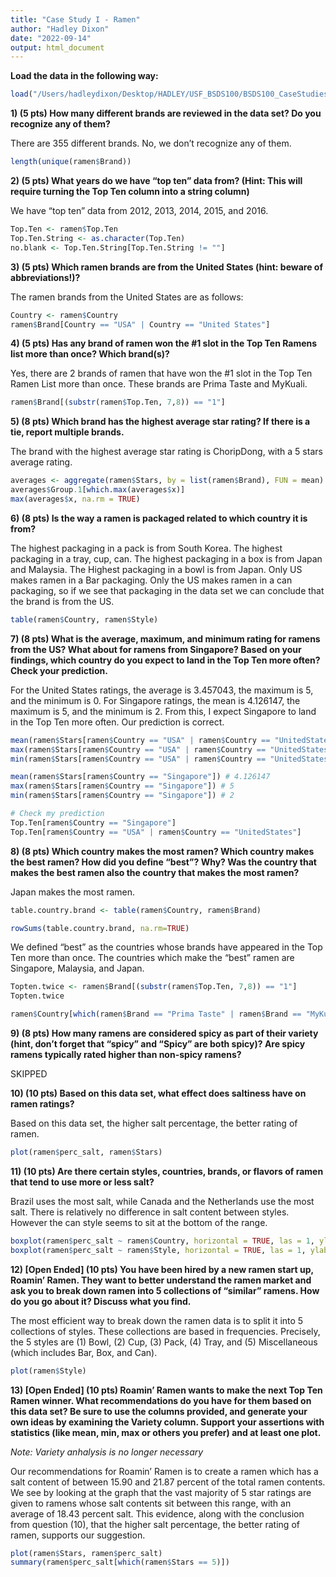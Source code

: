 ```yaml
---
title: "Case Study I - Ramen"
author: "Hadley Dixon"
date: "2022-09-14"
output: html_document
---
```


**Load the data in the following way:**

```r
load("/Users/hadleydixon/Desktop/HADLEY/USF_BSDS100/BSDS100_CaseStudies/BSDS100_CaseStudy1/ramen.RData")
```

**1) (5 pts) How many different brands are reviewed in the data set? Do you recognize any of them?**

There are 355 different brands. No, we don't recognize any of them.
```r
length(unique(ramen$Brand))
```

**2) (5 pts) What years do we have “top ten” data from? (Hint: This will require turning the Top Ten column into a string column)**

We have "top ten" data from 2012, 2013, 2014, 2015, and 2016.

```r
Top.Ten <- ramen$Top.Ten
Top.Ten.String <- as.character(Top.Ten)
no.blank <- Top.Ten.String[Top.Ten.String != ""]
```

**3) (5 pts) Which ramen brands are from the United States (hint: beware of abbreviations!)?**

The ramen brands from the United States are as follows:
```r
Country <- ramen$Country
ramen$Brand[Country == "USA" | Country == "United States"]
```

**4) (5 pts) Has any brand of ramen won the #1 slot in the Top Ten Ramens list more than once? Which brand(s)?**

Yes, there are 2 brands of ramen that have won the #1 slot in the Top Ten Ramen List more than once. These brands are Prima Taste and MyKuali. 

```r
ramen$Brand[(substr(ramen$Top.Ten, 7,8)) == "1"]
```

**5) (8 pts) Which brand has the highest average star rating? If there is a tie, report multiple brands.**

The brand with the highest average star rating is ChoripDong, with a 5 stars average rating.

```r
averages <- aggregate(ramen$Stars, by = list(ramen$Brand), FUN = mean)
averages$Group.1[which.max(averages$x)]
max(averages$x, na.rm = TRUE)
```

**6) (8 pts) Is the way a ramen is packaged related to which country it is from?**

The highest packaging in a pack is from South Korea. The highest packaging in a tray, cup, can. The highest packaging in a box is from Japan and Malaysia. The Highest packaging in a bowl is from Japan. Only US makes ramen in a Bar packaging. Only the US makes ramen in a can packaging, so if we see that packaging in the data set we can conclude that the brand is from the US.

```r
table(ramen$Country, ramen$Style)
```

**7) (8 pts) What is the average, maximum, and minimum rating for ramens from the US? What about for ramens from Singapore? Based on your findings, which country do you expect to land in the Top Ten more often? Check your prediction.**

For the United States ratings, the average is 3.457043, the maximum is 5, and the minimum is 0. For Singapore ratings, the mean is 4.126147, the maximum is 5, and the minimum is 2. From this, I expect Singapore to land in the Top Ten more often. Our prediction is correct.

```r
mean(ramen$Stars[ramen$Country == "USA" | ramen$Country == "UnitedStates"]) # 3.457043
max(ramen$Stars[ramen$Country == "USA" | ramen$Country == "UnitedStates"]) # 5
min(ramen$Stars[ramen$Country == "USA" | ramen$Country == "UnitedStates"]) # 0

mean(ramen$Stars[ramen$Country == "Singapore"]) # 4.126147
max(ramen$Stars[ramen$Country == "Singapore"]) # 5
min(ramen$Stars[ramen$Country == "Singapore"]) # 2

# Check my prediction
Top.Ten[ramen$Country == "Singapore"]
Top.Ten[ramen$Country == "USA" | ramen$Country == "UnitedStates"]
```
**8) (8 pts) Which country makes the most ramen? Which country makes the best ramen? How did you define “best”? Why? Was the country that makes the best ramen also the country that makes the most ramen?**

Japan makes the most ramen. 

```r
table.country.brand <- table(ramen$Country, ramen$Brand)

rowSums(table.country.brand, na.rm=TRUE)
```

We defined "best" as the countries whose brands have appeared in the Top Ten more than once. The countries which make the "best" ramen are Singapore, Malaysia, and Japan.

```r
Topten.twice <- ramen$Brand[(substr(ramen$Top.Ten, 7,8)) == "1"]
Topten.twice

ramen$Country[which(ramen$Brand == "Prima Taste" | ramen$Brand == "MyKuali")]
```

**9) (8 pts) How many ramens are considered spicy as part of their variety (hint, don’t forget that “spicy” and “Spicy” are both spicy)? Are spicy ramens typically rated higher than non-spicy ramens?**

SKIPPED

**10) (10 pts) Based on this data set, what effect does saltiness have on ramen ratings?**

Based on this data set, the higher salt percentage, the better rating of ramen.

```r
plot(ramen$perc_salt, ramen$Stars)
```

**11) (10 pts) Are there certain styles, countries, brands, or flavors of ramen that tend to use more or less salt? **

Brazil uses the most salt, while Canada and the Netherlands use the most salt.
There is relatively no difference in salt content between styles. However the can style seems to sit at the bottom of the range.

```r
boxplot(ramen$perc_salt ~ ramen$Country, horizontal = TRUE, las = 1, ylab = "", xlab = "Percent Salt")
boxplot(ramen$perc_salt ~ ramen$Style, horizontal = TRUE, las = 1, ylab = "", xlab = "Percent Salt")
```

**12) [Open Ended] (10 pts) You have been hired by a new ramen start up, Roamin’ Ramen. They want to better understand the ramen market and ask you to break down ramen into 5 collections of “similar” ramens. How do you go about it? Discuss what you find.**

The most efficient way to break down the ramen data is to split it into 5 collections of styles. These collections are based in frequencies. Precisely, the 5 styles are (1) Bowl, (2) Cup, (3) Pack, (4) Tray, and (5) Miscellaneous (which includes Bar, Box, and Can).

```r
plot(ramen$Style)
```

**13) [Open Ended] (10 pts) Roamin’ Ramen wants to make the next Top Ten Ramen winner. What recommendations do you have for them based on this data set? Be sure to use the columns provided, and generate your own ideas by examining the Variety column. Support your assertions with statistics (like mean, min, max or others you prefer) and at least one plot.**

*Note: Variety anhalysis is no longer necessary*

Our recommendations for Roamin' Ramen is to create a ramen which has a salt content of between 15.90 and 21.87 percent of the total ramen contents. We see by looking at the graph that the vast majority of 5 star ratings are given to ramens whose salt contents sit between this range, with an average of 18.43 percent salt. This evidence, along with the conclusion from question (10), that the higher salt percentage, the better rating of ramen, supports our suggestion.

```r
plot(ramen$Stars, ramen$perc_salt)
summary(ramen$perc_salt[which(ramen$Stars == 5)])
```
